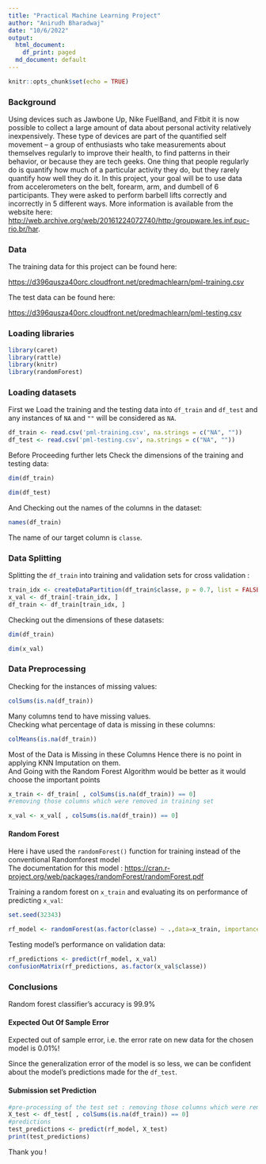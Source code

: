 ```yaml
---
title: "Practical Machine Learning Project"
author: "Anirudh Bharadwaj"
date: "10/6/2022"
output:
  html_document:
    df_print: paged
  md_document: default
---
```


```r
knitr::opts_chunk$set(echo = TRUE)
```
### Background  
Using devices such as Jawbone Up, Nike FuelBand, and Fitbit it is now possible to collect a large amount of data about personal activity relatively inexpensively. These type of devices are part of the quantified self movement – a group of enthusiasts who take measurements about themselves regularly to improve their health, to find patterns in their behavior, or because they are tech geeks. One thing that people regularly do is quantify how much of a particular activity they do, but they rarely quantify how well they do it. In this project, your goal will be to use data from accelerometers on the belt, forearm, arm, and dumbell of 6 participants. They were asked to perform barbell lifts correctly and incorrectly in 5 different ways. More information is available from the website here: <http://web.archive.org/web/20161224072740/http:/groupware.les.inf.puc-rio.br/har>.  

### Data  
  
The training data for this project can be found here:  

<https://d396qusza40orc.cloudfront.net/predmachlearn/pml-training.csv>  
  
The test data can be found here:  

<https://d396qusza40orc.cloudfront.net/predmachlearn/pml-testing.csv>  
  
### Loading libraries
```r
library(caret)
library(rattle)
library(knitr)
library(randomForest)
```

### Loading datasets  
First we Load the training and the testing data into `df_train` and `df_test` and any instances of `NA` and `""` will be considered as `NA`.

```r
df_train <- read.csv('pml-training.csv', na.strings = c("NA", ""))
df_test <- read.csv('pml-testing.csv', na.strings = c("NA", ""))
```
Before Proceeding further lets Check the dimensions of the training and testing data:  
```r
dim(df_train)
```

```r
dim(df_test)
```

And Checking out the names of the columns in the dataset:  
```r
names(df_train)
```
The name of our target column is `classe`.  

### Data Splitting  
Splitting the `df_train` into training and validation sets for cross validation :  
```r
train_idx <- createDataPartition(df_train$classe, p = 0.7, list = FALSE)
x_val <- df_train[-train_idx, ]
df_train <- df_train[train_idx, ]
```

Checking out the dimensions of these datasets:  
```r
dim(df_train)
```

```r
dim(x_val)
```
  
### Data Preprocessing  

Checking for the instances of missing values:  
```r
colSums(is.na(df_train))
```

Many columns tend to have missing values.  
Checking what percentage of data is missing in these columns:  
```r
colMeans(is.na(df_train))
```

Most of the Data is Missing in these Columns 
Hence there is no point in applying KNN Imputation on them.  
And Going with the Random Forest Algorithm would be better as it would choose the important points
```r
x_train <- df_train[ , colSums(is.na(df_train)) == 0]
#removing those columns which were removed in training set

x_val <- x_val[ , colSums(is.na(df_train)) == 0]
```

#### Random Forest  
Here i have used the `randomForest()` function for training instead of the conventional Randomforest model  
The documentation for this model : <https://cran.r-project.org/web/packages/randomForest/randomForest.pdf>  
  
Training a random forest on `x_train` and evaluating its on performance of predicting `x_val`:  
```r
set.seed(32343)

rf_model <- randomForest(as.factor(classe) ~ .,data=x_train, importance =TRUE, ntree = 10)
```  

Testing model's performance on validation data:  
```r
rf_predictions <- predict(rf_model, x_val)
confusionMatrix(rf_predictions, as.factor(x_val$classe))
```

### Conclusions  
Random forest classifier's accuracy is 99.9% 

#### Expected Out Of Sample Error  
Expected out of sample error, i.e. the error rate on new data for the chosen model is 0.01%!  
 
Since the generalization error of the model is so less, we can be confident about the model's predictions made for the `df_test`.  
    
  
  
#### Submission set Prediction  
```r
#pre-processing of the test set : removing those columns which were removed in training set.
X_test <- df_test[ , colSums(is.na(df_train)) == 0]
#predictions 
test_predictions <- predict(rf_model, X_test)
print(test_predictions)
```
  
Thank you ! 
